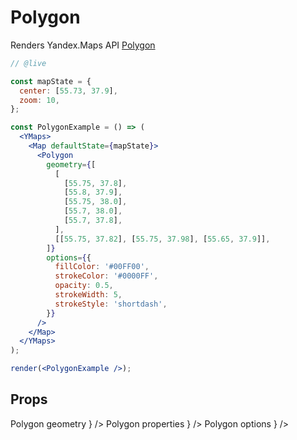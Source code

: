 


# Polygon

Renders Yandex.Maps API [Polygon][]

```jsx
// @live

const mapState = {
  center: [55.73, 37.9],
  zoom: 10,
};

const PolygonExample = () => (
  <YMaps>
    <Map defaultState={mapState}>
      <Polygon
        geometry={[
          [
            [55.75, 37.8],
            [55.8, 37.9],
            [55.75, 38.0],
            [55.7, 38.0],
            [55.7, 37.8],
          ],
          [[55.75, 37.82], [55.75, 37.98], [55.65, 37.9]],
        ]}
        options={{
          fillColor: '#00FF00',
          strokeColor: '#0000FF',
          opacity: 0.5,
          strokeWidth: 5,
          strokeStyle: 'shortdash',
        }}
      />
    </Map>
  </YMaps>
);

render(<PolygonExample />);
```

## Props

<Props>
  <PropItem
    name="defaultGeometry"
    secondaryName="geometry"
    type="number[][][]"
    description={
      <Link href="https://tech.yandex.com/maps/doc/jsapi/2.1/ref/reference/Polygon-docpage/#Polygon__param-geometry">
        Polygon geometry
      </Link>
    }
  />
  <PropItem
    name="defaultProperties"
    secondaryName="properties"
    type="Object"
    description={
      <Link href="https://tech.yandex.com/maps/doc/jsapi/2.1/ref/reference/Polygon-docpage/#Polygon__param-properties">
        Polygon properties
      </Link>
    }
  />
  <PropItem
    name="defaultOptions"
    secondaryName="options"
    type="Object"
    description={
      <Link href="https://tech.yandex.com/maps/doc/jsapi/2.1/ref/reference/Polygon-docpage/#Polygon__param-options">
        Polygon options
      </Link>
    }
  />
</Props>

<Events
  componentName="Polygon"
  url="https://tech.yandex.com/maps/doc/jsapi/2.1/ref/reference/Polygon-docpage/#Polygon__events-summary"
/>

[polygon]:
  https://tech.yandex.com/maps/doc/jsapi/2.1/ref/reference/Polygon-docpage/
